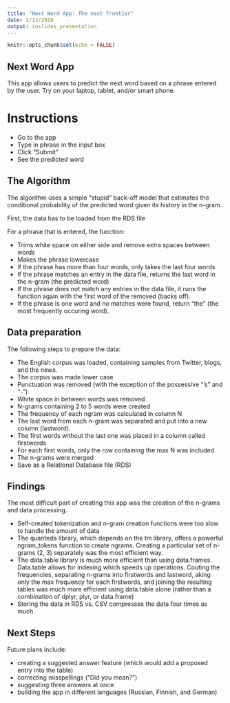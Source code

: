 ---
title: "Next Word App: The next frontier"
date: 2/13/2018
output: ioslides_presentation
---

```{r setup, include=FALSE}
knitr::opts_chunk$set(echo = FALSE)
```

## Next Word App

This app allows users to predict the next word based on a phrase entered by the user. Try on your laptop, tablet, and/or smart phone.

# Instructions

- Go to the app
- Type in phrase in the input box
- Click "Submit"
- See the predicted word

## The Algorithm
The algorithm uses a simple "stupid" back-off model that estimates the conditional probability of the predicted word given its history in the n-gram.

First, the data has to be loaded from the RDS file

For a phrase that is entered, the function:
  
- Trims white space on either side and remove extra spaces between words  
- Makes the phrase lowercase  
- If the phrase has more than four words, only takes the last four words  
- If the phrase matches an entry in the data file, returns the last word in the n-gram (the predicted word)  
- If the phrase does not match any entries in the data file, it runs the function again with the first word of the removed (backs off).  
- If the phrase is one word and no matches were found, return "the" (the most frequently occuring word).  

## Data preparation

The following steps to prepare the data:  
  
- The English corpus was loaded, containing samples from Twitter, blogs, and the news.  
- The corpus was made lower case  
- Punctuation was removed (with the exception of the possessive "'s" and "-")  
- White space in between words was removed  
- N-grams containing 2 to 5 words were created  
- The frequency of each ngram was calculated in column N  
- The last word from each n-gram was separated and put into a new column (lastword).   
- The first words without the last one was placed in a column called firstwords  
- For each first words, only the row containing the max N was included  
- The n-grams were merged  
- Save as a Relational Database file (RDS)  
 
  
## Findings

The most difficult part of creating this app was the creation of the n-grams and data processing.

- Self-created tokenization and n-gram creation functions were too slow to handle the amount of data
- The quanteda library, which depends on the tm library, offers a powerful ngram_tokens function to create ngrams. Creating a particular set of n-grams (2, 3) separately was the most efficient way.
- The data.table library is much more efficient than using data.frames. Data.table allows for indexing which speeds up operations. Couting the frequencies, separating n-grams into firstwords and lastword, aking only the max frequency for each firstwords, and joining the resulting tables was much more efficient using data.table alone (rather than a combination of dplyr, plyr, or data.frame)
- Storing the data in RDS vs. CSV compresses the data four times as much.

## Next Steps

Future plans include:

- creating a suggested answer feature (which would add a proposed entry into the table)
- correcting misspellings ("Did you mean?")
- suggesting three answers at once 
- building the app in different languages (Russian, Finnish, and German)